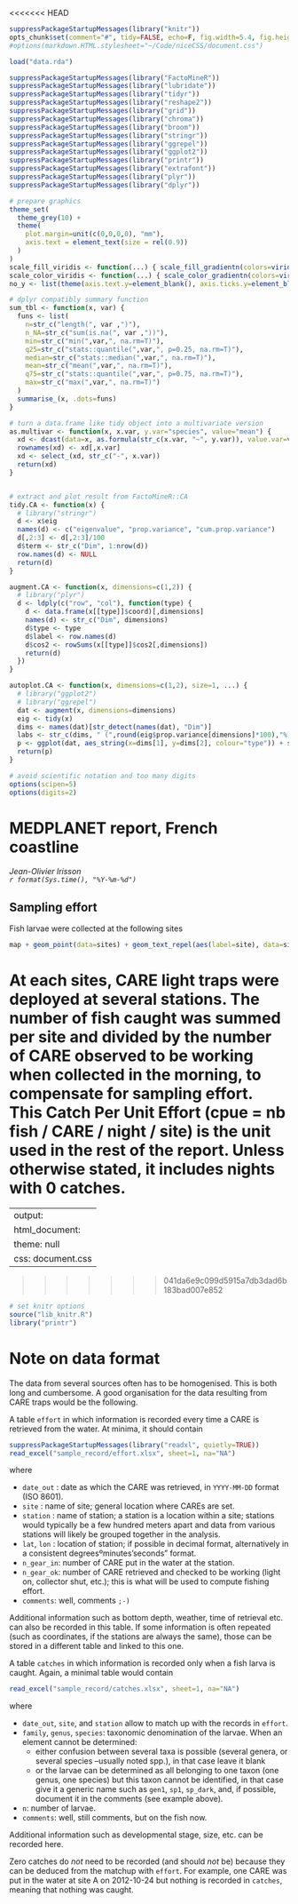 <<<<<<< HEAD
```r
suppressPackageStartupMessages(library("knitr"))
opts_chunk$set(comment="#", tidy=FALSE, echo=F, fig.width=5.4, fig.height=3, dpi=100, cache=T, fig.retina=2)
#options(markdown.HTML.stylesheet="~/Code/niceCSS/document.css")
```

```r
load("data.rda")
```

```r
suppressPackageStartupMessages(library("FactoMineR"))
suppressPackageStartupMessages(library("lubridate"))
suppressPackageStartupMessages(library("tidyr"))
suppressPackageStartupMessages(library("reshape2"))
suppressPackageStartupMessages(library("grid"))
suppressPackageStartupMessages(library("chroma"))
suppressPackageStartupMessages(library("broom"))
suppressPackageStartupMessages(library("stringr"))
suppressPackageStartupMessages(library("ggrepel"))
suppressPackageStartupMessages(library("ggplot2"))
suppressPackageStartupMessages(library("printr"))
suppressPackageStartupMessages(library("extrafont"))
suppressPackageStartupMessages(library("plyr"))
suppressPackageStartupMessages(library("dplyr"))

# prepare graphics
theme_set(
  theme_grey(10) +
  theme(
    plot.margin=unit(c(0,0,0,0), "mm"),
    axis.text = element_text(size = rel(0.9))
  )
)
scale_fill_viridis <- function(...) { scale_fill_gradientn(colors=viridis.colors(10), ...) }
scale_color_viridis <- function(...) { scale_color_gradientn(colors=viridis.colors(10), ...) }
no_y <- list(theme(axis.text.y=element_blank(), axis.ticks.y=element_blank()), scale_y_continuous(breaks=0))

# dplyr compatibly summary function
sum_tbl <- function(x, var) {
  funs <- list(
    n=str_c("length(", var ,")"),
    n_NA=str_c("sum(is.na(", var ,"))"),
    min=str_c("min(",var,", na.rm=T)"),
    q25=str_c("stats::quantile(",var,", p=0.25, na.rm=T)"),
    median=str_c("stats::median(",var,", na.rm=T)"),
    mean=str_c("mean(",var,", na.rm=T)"),
    q75=str_c("stats::quantile(",var,", p=0.75, na.rm=T)"),
    max=str_c("max(",var,", na.rm=T)")
  )
  summarise_(x, .dots=funs)
}

# turn a data.frame like tidy object into a multivariate version
as.multivar <- function(x, x.var, y.var="species", value="mean") {
  xd <- dcast(data=x, as.formula(str_c(x.var, "~", y.var)), value.var=value, fill=0)
  rownames(xd) <- xd[,x.var]
  xd <- select_(xd, str_c("-", x.var))
  return(xd)
}


# extract and plot result from FactoMineR::CA
tidy.CA <- function(x) {
  # library("stringr")
  d <- x$eig
  names(d) <- c("eigenvalue", "prop.variance", "cum.prop.variance")
  d[,2:3] <- d[,2:3]/100
  d$term <- str_c("Dim", 1:nrow(d))
  row.names(d) <- NULL
  return(d)
}

augment.CA <- function(x, dimensions=c(1,2)) {
  # library("plyr")
  d <- ldply(c("row", "col"), function(type) {
    d <- data.frame(x[[type]]$coord)[,dimensions]
    names(d) <- str_c("Dim", dimensions)
    d$type <- type
    d$label <- row.names(d)
    d$cos2 <- rowSums(x[[type]]$cos2[,dimensions])
    return(d)
  })
}

autoplot.CA <- function(x, dimensions=c(1,2), size=1, ...) {
  # library("ggplot2")
  # library("ggrepel")
  dat <- augment(x, dimensions=dimensions)
  eig <- tidy(x)
  dims <- names(dat)[str_detect(names(dat), "Dim")]
  labs <- str_c(dims, " (",round(eig$prop.variance[dimensions]*100),"%)")
  p <- ggplot(dat, aes_string(x=dims[1], y=dims[2], colour="type")) + scale_colour_discrete(guide="none") + geom_point(size=size, ...) + geom_text_repel(aes(label=label), size=size*2.5, segment.alpha=0.7, ...) + scale_x_continuous(breaks=0) + scale_y_continuous(breaks=0) + coord_fixed() + labs(x=labs[1], y=labs[2])
  return(p)
}

# avoid scientific notation and too many digits
options(scipen=5)
options(digits=2)
```


# MEDPLANET report, French coastline

*Jean-Olivier Irisson*  
*`r format(Sys.time(), "%Y-%m-%d")`*

## Sampling effort

Fish larvae were collected at the following sites

```r
map + geom_point(data=sites) + geom_text_repel(aes(label=site), data=sites, size=3, segment.alpha=0.7)
```

At each sites, CARE light traps were deployed at several stations. The number of fish caught was summed per site and divided by the number of CARE observed to be working when collected in the morning, to compensate for sampling effort. This Catch Per Unit Effort (cpue = nb fish / CARE / night / site) is the unit used in the rest of the report. Unless otherwise stated, it includes nights with 0 catches.
=======
---
output: 
  html_document:
    theme: null
    css: document.css
---
>>>>>>> 041da6e9c099d5915a7db3dad6b183bad007e852

```r
# set knitr options
source("lib_knitr.R")
library("printr")
```

# Note on data format

The data from several sources often has to be homogenised. This is both long and cumbersome. A good organisation for the data resulting from CARE traps would be the following.

A table `effort` in which information is recorded every time a CARE is retrieved from the water. At minima, it should contain

```r
suppressPackageStartupMessages(library("readxl", quietly=TRUE))
read_excel("sample_record/effort.xlsx", sheet=1, na="NA")
```

where

- `date_out` : date as which the CARE was retrieved, in `YYYY-MM-DD` format (ISO 8601).
- `site` : name of site; general location where CAREs are set.
- `station` : name of station; a station is a location within a site; stations would typically be a few hundred meters apart and data from various stations will likely be grouped together in the analysis.
- `lat`, `lon` : location of station; if possible in decimal format, alternatively in a consistent degreesºminutes'seconds" format.
- `n_gear_in`: number of CARE put in the water at the station.
- `n_gear_ok`: number of CARE retrieved and checked to be working (light on, collector shut, etc.); this is what will be used to compute fishing effort.
- `comments`: well, comments `;-)`

Additional information such as bottom depth, weather, time of retrieval etc. can also be recorded in this table. If some information is often repeated (such as coordinates, if the stations are always the same), those can be stored in a different table and linked to this one.


A table `catches` in which information is recorded only when a fish larva is caught. Again, a minimal table would contain

```r
read_excel("sample_record/catches.xlsx", sheet=1, na="NA")
```

where 

- `date_out`, `site`, and `station` allow to match up with the records in `effort`.
- `family`, `genus`, `species`: taxonomic denomination of the larvae. When an element cannot be determined:
    - either confusion between several taxa is possible (several genera, or several species --usually noted spp.), in that case leave it blank
    - or the larvae can be determined as all belonging to one taxon (one genus, one species) but this taxon cannot be identified, in that case give it a generic name such as `gen1`, `sp1`, `sp_dark`, and, if possible, document it in the comments (see example above).
- `n`: number of larvae.
- `comments`: well, still comments, but on the fish now.

Additional information such as developmental stage, size, etc. can be recorded here.

Zero catches do *not* need to be recorded (and should *not* be) because they can be deduced from the matchup with `effort`. For example, one CARE was put in the water at site A on 2012-10-24 but nothing is recorded in `catches`, meaning that nothing was caught.





